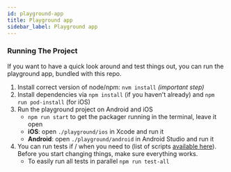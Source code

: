 ```yaml
---
id: playground-app
title: Playground app
sidebar_label: Playground app
---
```


### Running The Project

If you want to have a quick look around and test things out, you can run the playground app, bundled with this repo.

1. Install correct version of node/npm: `nvm install` _(important step)_
2. Install dependencies via `npm install` (if you haven't already) and `npm run pod-install` (for iOS)
3. Run the playground project on Android and iOS
    - `npm run start` to get the packager running in the terminal, leave it open
    - **iOS**: open `./playground/ios` in Xcode and run it
    - **Android**: open `./playground/android` in Android Studio and run it
4. You can run tests if / when you need to (list of scripts [available here](meta-contributing#scripts)). Before
you start changing things, make sure everything works.
	- To easily run all tests in parallel `npm run test-all`
